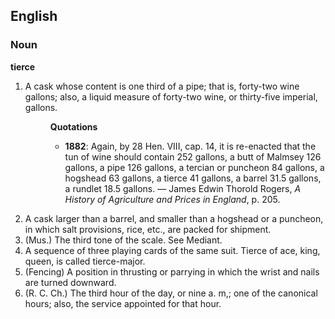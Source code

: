 ==English==
===Noun===
'''tierce'''
# A cask whose content is one third of a pipe; that is, forty-two wine gallons; also, a liquid measure of forty-two wine, or thirty-five imperial, gallons.
#:'''Quotations'''
#:*'''1882''': Again, by 28 Hen. VIII, cap. 14, it is re-enacted that the tun of wine should contain 252 gallons, a butt of Malmsey 126 gallons, a pipe 126 gallons, a tercian or puncheon 84 gallons, a hogshead 63 gallons, a tierce 41 gallons, a barrel 31.5 gallons, a rundlet 18.5 gallons. &mdash; James Edwin Thorold Rogers, ''A History of Agriculture and Prices in England'', p. 205.
# A cask larger than a barrel, and smaller than a hogshead or a puncheon, in which salt provisions, rice, etc., are packed for shipment.
# (Mus.) The third tone of the scale. See Mediant.
# A sequence of three playing cards of the same suit. Tierce of ace, king, queen, is called tierce-major.
# (Fencing) A position in thrusting or parrying in which the wrist and nails are turned downward.
# (R. C. Ch.) The third hour of the day, or nine a. m,; one of the canonical hours; also, the service appointed for that hour.